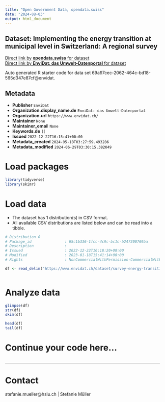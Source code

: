 ```yaml
---
title: "Open Government Data, opendata.swiss"
date: "2024-08-03"
output: html_document
---
```


## Dataset: Implementing the energy transition at municipal level in Switzerland: A regional survey



[Direct link by **opendata.swiss** for dataset](https://opendata.swiss/de/dataset/implementing-the-energy-transition-at-municipal-level-in-switzerland-a-regional-survey)<br>
[Direct link by **EnviDat: das Umwelt-Datenportal** for dataset](https://www.envidat.ch/#/metadata/survey-energy-transition-municipal-level-switzerland)

Auto generated R starter code for data set 69a97cec-2062-464c-bd18-565d347e87cf@envidat.

## Metadata

- **Publisher** `EnviDat`
- **Organization.display_name.de** `EnviDat: das Umwelt-Datenportal`
- **Organization.url** `https://www.envidat.ch/`
- **Maintainer** `None`
- **Maintainer_email** `None`
- **Keywords.de** `[]`
- **Issued** `2022-12-22T16:15:41+00:00`
- **Metadata_created** `2024-05-18T03:27:59.493286`
- **Metadata_modified** `2024-06-29T03:30:15.382049`


# Load packages

```r

library(tidyverse)
library(skimr)

```

# Load data

-   The dataset has 1 distribution(s) in CSV format.
-   All available CSV distributions are listed below and can be read into a tibble.

```r

# Distribution 0
# Package_id               : 65c1b336-1fcc-4c9c-bc1c-b247300769ba
# Description              : 
# Issued                   : 2022-12-22T16:18:20+00:00
# Modified                 : 2023-01-18T15:41:14+00:00
# Rights                   : NonCommercialWithPermission-CommercialWithPermission-ReferenceRequired

df <- read_delim('https://www.envidat.ch/dataset/survey-energy-transition-municipal-level-switzerland/resource/07932f6b-27b2-4150-86a0-f33bbbfdc717')



```

# Analyze data

```r

glimpse(df)
str(df)
skim(df)

head(df)
tail(df)

```

# Continue your code here...

```r

```

------------------------------------------------------------------------

# Contact

stefanie.mueller@hslu.ch | Stefanie Müller
